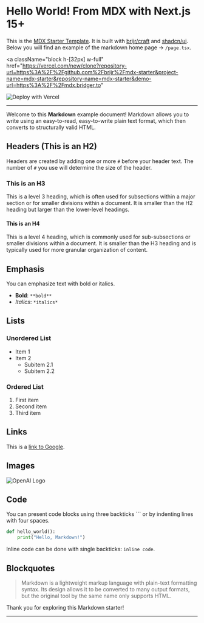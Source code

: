 
# Hello World! From MDX with Next.js 15+

This is the [MDX Starter Template](https://github.com/brijr/mdx). It is built with [brijr/craft](https://github.com/brijr/craft) and [shadcn/ui](https://ui.shadcn.com). Below you will find an example of the markdown home page -> `/page.tsx`.

<a
  className="block h-[32px] w-full"
  href="https://vercel.com/new/clone?repository-url=https%3A%2F%2Fgithub.com%2Fbrijr%2Fmdx-starter&project-name=mdx-starter&repository-name=mdx-starter&demo-url=https%3A%2F%2Fmdx.bridger.to"
>
  <img src="https://vercel.com/button" alt="Deploy with Vercel" />
</a>

---

Welcome to this **Markdown** example document! Markdown allows you to write using an easy-to-read, easy-to-write plain text format, which then converts to structurally valid HTML.

## Headers (This is an H2)

Headers are created by adding one or more `#` before your header text. The number of `#` you use will determine the size of the header.

### This is an H3

This is a level 3 heading, which is often used for subsections within a major section or for smaller divisions within a document. It is smaller than the H2 heading but larger than the lower-level headings.

#### This is an H4

This is a level 4 heading, which is commonly used for sub-subsections or smaller divisions within a document. It is smaller than the H3 heading and is typically used for more granular organization of content.

## Emphasis

You can emphasize text with bold or italics.

- **Bold**: `**bold**`
- _Italics_: `*italics*`

## Lists

### Unordered List

- Item 1
- Item 2
  - Subitem 2.1
  - Subitem 2.2

### Ordered List

1. First item
2. Second item
3. Third item

## Links

This is a [link to Google](https://www.google.com).

## Images

![OpenAI Logo](https://openai.com/favicon.ico "OpenAI's Logo")

## Code

You can present code blocks using three backticks ``` or by indenting lines with four spaces.

```python
def hello_world():
    print("Hello, Markdown!")
```

Inline code can be done with single backticks: `inline code`.

## Blockquotes

> Markdown is a lightweight markup language with plain-text formatting syntax. Its design allows it to be converted to many output formats, but the original tool by the same name only supports HTML.

Thank you for exploring this Markdown starter!

---

<ThemeToggle />
